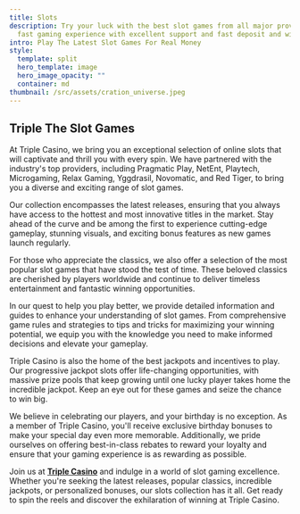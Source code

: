 ```yaml
---
title: Slots
description: Try your luck with the best slot games from all major providers,
  fast gaming experience with excellent support and fast deposit and withdrawls!
intro: Play The Latest Slot Games For Real Money
style:
  template: split
  hero_template: image
  hero_image_opacity: ""
  container: md
thumbnail: /src/assets/cration_universe.jpeg
---
```

## Triple The Slot Games

At Triple Casino, we bring you an exceptional selection of online slots that will captivate and thrill you with every spin. We have partnered with the industry's top providers, including Pragmatic Play, NetEnt, Playtech, Microgaming, Relax Gaming, Yggdrasil, Novomatic, and Red Tiger, to bring you a diverse and exciting range of slot games.

Our collection encompasses the latest releases, ensuring that you always have access to the hottest and most innovative titles in the market. Stay ahead of the curve and be among the first to experience cutting-edge gameplay, stunning visuals, and exciting bonus features as new games launch regularly.

For those who appreciate the classics, we also offer a selection of the most popular slot games that have stood the test of time. These beloved classics are cherished by players worldwide and continue to deliver timeless entertainment and fantastic winning opportunities.

In our quest to help you play better, we provide detailed information and guides to enhance your understanding of slot games. From comprehensive game rules and strategies to tips and tricks for maximizing your winning potential, we equip you with the knowledge you need to make informed decisions and elevate your gameplay.

Triple Casino is also the home of the best jackpots and incentives to play. Our progressive jackpot slots offer life-changing opportunities, with massive prize pools that keep growing until one lucky player takes home the incredible jackpot. Keep an eye out for these games and seize the chance to win big.

We believe in celebrating our players, and your birthday is no exception. As a member of Triple Casino, you'll receive exclusive birthday bonuses to make your special day even more memorable. Additionally, we pride ourselves on offering best-in-class rebates to reward your loyalty and ensure that your gaming experience is as rewarding as possible.

Join us at [**Triple Casino**](https://triple.casino/join/) and indulge in a world of slot gaming excellence. Whether you're seeking the latest releases, popular classics, incredible jackpots, or personalized bonuses, our slots collection has it all. Get ready to spin the reels and discover the exhilaration of winning at Triple Casino.
